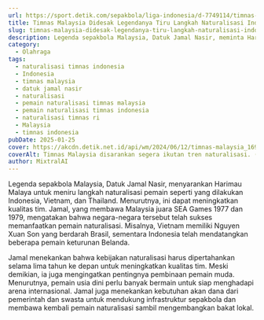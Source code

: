 ```yaml
---
url: https://sport.detik.com/sepakbola/liga-indonesia/d-7749114/timnas-malaysia-didesak-legendanya-tiru-langkah-naturalisasi-indonesia
title: Timnas Malaysia Didesak Legendanya Tiru Langkah Naturalisasi Indonesia
slug: timnas-malaysia-didesak-legendanya-tiru-langkah-naturalisasi-indonesia
description: Legenda sepakbola Malaysia, Datuk Jamal Nasir, meminta Harimau Malaya meniru langkah naturalisasi Indonesia. Hal itu dinilai bisa meningkatkan kualitas tim.
category:
  - Olahraga
tags:
  - naturalisasi timnas indonesia
  - Indonesia
  - timnas malaysia
  - datuk jamal nasir
  - naturalisasi
  - pemain naturalisasi timnas malaysia
  - pemain naturalisasi timnas indonesia
  - naturalisasi timnas ri
  - Malaysia
  - timnas indonesia
pubDate: 2025-01-25
cover: https://akcdn.detik.net.id/api/wm/2024/06/12/timnas-malaysia_169.jpeg?wid=54&w=650&v=1&t=jpeg
coverAlt: Timnas Malaysia disarankan segera ikutan tren naturalisasi. (Foto AP/Vincent Thian)
author: MixtralAI
---
```

Legenda sepakbola Malaysia, Datuk Jamal Nasir, menyarankan Harimau Malaya untuk meniru langkah naturalisasi pemain seperti yang dilakukan Indonesia, Vietnam, dan Thailand. Menurutnya, ini dapat meningkatkan kualitas tim. Jamal, yang membawa Malaysia juara SEA Games 1977 dan 1979, mengatakan bahwa negara-negara tersebut telah sukses memanfaatkan pemain naturalisasi. Misalnya, Vietnam memiliki Nguyen Xuan Son yang berdarah Brasil, sementara Indonesia telah mendatangkan beberapa pemain keturunan Belanda.

Jamal menekankan bahwa kebijakan naturalisasi harus dipertahankan selama lima tahun ke depan untuk meningkatkan kualitas tim. Meski demikian, ia juga mengingatkan pentingnya pembinaan pemain muda. Menurutnya, pemain usia dini perlu banyak bermain untuk siap menghadapi arena internasional. Jamal juga menekankan kebutuhan akan dana dari pemerintah dan swasta untuk mendukung infrastruktur sepakbola dan membawa kembali pemain naturalisasi sambil mengembangkan bakat lokal.
